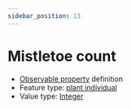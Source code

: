 ```yaml
---
sidebar_position: 13
---
```



# Mistletoe count

- [Observable property](/viewers/dawe-vocabs?uri=https://linked.data.gov.au/def/nrm/6a1d703f-6622-4804-8b78-4c2ac93c97ba) definition
- Feature type: [plant individual](http://linked.data.gov.au/def/tern-cv/60d7edf8-98c6-43e9-841c-e176c334d270)
- Value type: [Integer](https://w3id.org/tern/ontologies/tern/Integer)


<Example protocolModule="condition-vertebrate-pest-presence" observableProperty="https://linked.data.gov.au/def/nrm/6a1d703f-6622-4804-8b78-4c2ac93c97ba" />
